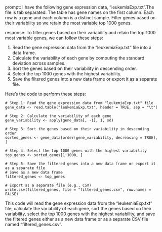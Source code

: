 prompt:
I have the following gene expression data, "leukemiaExp.txt".The file is tab separated. The table has gene names on the first column. Each row is a gene and each column is a distinct sample.  Filter genes based on their variability so we retain the most variable top 1000 genes. 

response:
To filter genes based on their variability and retain the top 1000 most variable genes, we can follow these steps:

1. Read the gene expression data from the "leukemiaExp.txt" file into a data frame.
2. Calculate the variability of each gene by computing the standard deviation across samples.
3. Sort the genes based on their variability in descending order.
4. Select the top 1000 genes with the highest variability.
5. Save the filtered genes into a new data frame or export it as a separate file.

Here's the code to perform these steps:

```
# Step 1: Read the gene expression data from "leukemiaExp.txt" file
gene_data <- read.table("leukemiaExp.txt", header = TRUE, sep = "\t")

# Step 2: Calculate the variability of each gene
gene_variability <- apply(gene_data[, -1], 1, sd)

# Step 3: Sort the genes based on their variability in descending order
sorted_genes <- gene_data[order(gene_variability, decreasing = TRUE), ]

# Step 4: Select the top 1000 genes with the highest variability
top_genes <- sorted_genes[1:1000, ]

# Step 5: Save the filtered genes into a new data frame or export it as a separate file
# Save as a new data frame
filtered_genes <- top_genes

# Export as a separate file (e.g., CSV)
write.csv(filtered_genes, file = "filtered_genes.csv", row.names = FALSE)
```

This code will read the gene expression data from the "leukemiaExp.txt" file, calculate the variability of each gene, sort the genes based on their variability, select the top 1000 genes with the highest variability, and save the filtered genes either as a new data frame or as a separate CSV file named "filtered_genes.csv".
